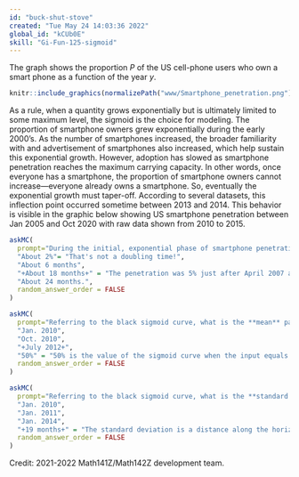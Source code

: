 ```yaml
---
id: "buck-shut-stove"
created: "Tue May 24 14:03:36 2022"
global_id: "kCUb0E"
skill: "Gi-Fun-125-sigmoid"
---
```


The graph shows the proportion $P$ of the US cell-phone users who own a smart phone as a function of the year $y$. 

```r
knitr::include_graphics(normalizePath("www/Smartphone_penetration.png"))
```

As a rule, when a quantity grows exponentially but is ultimately limited to some maximum level, the sigmoid is the choice for modeling. The proportion of smartphone owners grew exponentially during the early 2000's. As the number of smartphones increased, the broader familiarity with and advertisement of smartphones also increased, which help sustain this exponential growth. However, adoption has slowed as smartphone penetration reaches the maximum carrying capacity. In other words, once everyone has a smartphone, the proportion of smartphone owners cannot increase---everyone already owns a smartphone. So, eventually the exponential growth must taper-off. According to several datasets, this inflection point occurred sometime between 2013 and 2014. This behavior is visible in the graphic below showing US smartphone penetration between Jan 2005 and Oct 2020 with raw data shown from 2010 to 2015.

```r
askMC(
  prompt="During the initial, exponential phase of smartphone penetration, what was the doubling time for penetration? (Note that the horizontal axis labels have 1/4 year inbetween them.)",
  "About 2%"= "That's not a doubling time!",
  "About 6 months",
  "+About 18 months+" = "The penetration was 5% just after April 2007 and doubled to 10% by October 2008.",
  "About 24 months.",
  random_answer_order = FALSE
)
```

```r
askMC(
  prompt="Referring to the black sigmoid curve, what is the **mean** parameter?",
  "Jan. 2010",
  "Oct. 2010",
  "+July 2012+",
  "50%" = "50% is the value of the sigmoid curve when the input equals the mean parameter.",
  random_answer_order = FALSE
)
``` 

```r
askMC(
  prompt="Referring to the black sigmoid curve, what is the **standard deviation** parameter?",
  "Jan. 2010",
  "Jan. 2011", 
  "Jan. 2014",
  "+19 months+" = "The standard deviation is a distance along the horizontal axis. Such a distance is measured in months.",
  random_answer_order = FALSE
)
```

Credit: 2021-2022 Math141Z/Math142Z development team.


